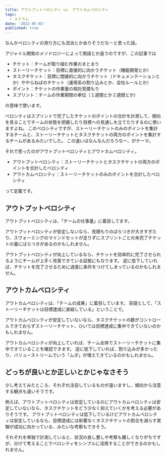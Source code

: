```yaml
---
title: アウトプットベロシティ vs. アウトカムベロシティ
tags:
  - スクラム
date: '2022-05-03'
published: true
---
```


なんかベロシティの測り方にも流派とかありそうだなーと思った話。

アジャイル開発のメソドロジーによって用語とか違うのですが、この記事では

- チケット：チームが取り組む作業のまとまり
- ストーリーチケット：目標に直接的に向かうチケット（機能開発とか）
- タスクチケット：目標に間接的に向かうチケット（ドキュメンテーションとか）ややらねばのチケット（運用系の割り込みとか、会社ルールとか）
- ポイント：チケットの作業量の相対見積もり
- スプリント：チームの作業期間の単位（１週間とか２週間とか）

の意味で使います。

ベロシティはスプリントで完了したチケットのポイントの合計を計測して、傾向を見ることでチームの状態を把握したり目標への見通しを立てたりするのに使いますよね。
このベロシティですが、ストーリーチケットのみのポイントを集計するチームと、ストーリーチケットとタスクチケットの両方のポイントを集計するチームがあるみたいでした。
この違いはなんなんだろうなー、がテーマ。

それで思ったのがアウトプットベロシティとアウトカムベロシティ。

- アウトプットベロシティ：ストーリーチケットとタスクチケットの両方のポイントを合計したベロシティ
- アウトカムベロシティ：ストーリーチケットのみのポイントを合計したベロシティ

って定義です。

## アウトプットベロシティ

アウトプットベロシティは、「チームの仕事量」に着目してます。

アウトプットベロシティが安定しないなら、見積もりのばらつきが大きすぎたり、スウォーミングのマインドセットが足りずにスプリントごとの未完了チケットの量にばらつきがあるのかもしれません。

アウトプットベロシティが向上しているなら、チケットを効率的に完了させられるようにチームが上手く改善できている証拠にもなります。
逆に低下していれば、チケットを完了させるために過度に条件をつけてしまっているのかもしれません。

## アウトカムベロシティ

アウトカムベロシティは、「チームの成果」に着目しています。
前提として、「ストーリーチケットは目標達成に直結している」ということで。

アウトカムベロシティが安定していないなら、タスクチケットの数がコントロールできておらずストーリーチケット、ひいては目標達成に集中できていないのかもしれません。

アウトカムベロシティが向上していれば、チーム全体でストーリーチケットに集中できていることを確認できます。
逆に低下していれば、割り込みが多かったり、バリューストリームでいう「ムダ」が増えてきているのかもしれません。

## どっちが良いとか正しいとかじゃなさそう

少し考えてみたところ、それぞれ注目しているものが違いますし、傾向から注意する観点も違いそうです。

例えば、アウトプットベロシティは安定しているのにアウトカムベロシティは安定していないなら、タスクチケットをどう少なく抑えていくかを考える必要がありそうです。
アウトプットベロシティは低下しているけどアウトカムベロシティは安定しているなら、目標達成には影響なくタスクチケットの割合を減らす実験が成功に向かっている、みたいな考察もできそう。

それぞれを単独で計測していると、状況の良し悪しや考察も難しくなりがちですが、分けて考えることでベロシティをシンプルに活用することができるのかもしれません。
